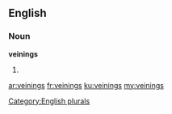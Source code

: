 ==English==

===Noun===
'''veinings'''

# {{plural of|veining}}

[[Category:English plurals]]

[[ar:veinings]]
[[fr:veinings]]
[[ku:veinings]]
[[my:veinings]]